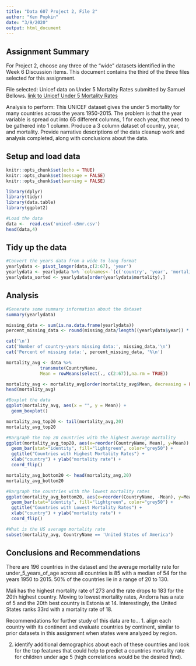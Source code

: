 ```yaml
---
title: "Data 607 Project 2, File 2"
author: "Ken Popkin"
date: "3/9/2020"
output: html_document
---
```

## Assignment Summary
For Project 2, choose any three of the “wide” datasets identified in the Week 6 Discussion items. This document contains the third of the three files selected for this assignment.

File selected: Unicef data on Under 5 Mortality Rates submitted by Samuel Bellows.  [link to Unicef Under 5 Mortality Rates](https://bbhosted.cuny.edu/courses/1/SPS01_DATA_607_02_1202_1/db/_36347024_1/unicef-u5mr.csv)

Analysis to perform: This UNICEF dataset gives the under 5 mortality for many countries across the years 1950-2015. The problem is that the year variable is spread out into 65 different columns, 1 for each year, that need to be gathered into 1 column. Produce a 3 column dataset of country, year, and mortality. Provide narrative descriptions of the data cleanup work and analysis completed, along with conclusions about the data.

## Setup and load data
```r
knitr::opts_chunk$set(echo = TRUE)
knitr::opts_chunk$set(message = FALSE)
knitr::opts_chunk$set(warning = FALSE)
```

```r
library(dplyr)
library(tidyr)
library(data.table)
library(ggplot2)
```

```r
#Load the data
data <-  read.csv('unicef-u5mr.csv')
head(data,4)
```

## Tidy up the data
```r
#Convert the years data from a wide to long format
yearlydata <- pivot_longer(data,c(2:67), 'year')
yearlydata <- yearlydata %>% `colnames<-`(c('country', 'year', 'mortality'))
yearlydata_sorted <- yearlydata[order(yearlydata$mortality),]
```

## Analysis

```r
#Generate some summary information about the dataset
summary(yearlydata)

missing_data <- sum(is.na.data.frame(yearlydata))
percent_missing_data <- round(missing_data/length((yearlydata$year)) * 100)

cat('\n')
cat('Number of country-years missing data:', missing_data,'\n')
cat('Percent of missing data:', percent_missing_data, '%\n')

```

```r
mortality_avg <- data %>%
             transmute(CountryName,
             Mean = rowMeans(select(., c(2:67)),na.rm = TRUE))

mortality_avg <- mortality_avg[order(mortality_avg$Mean, decreasing = FALSE),]
head(mortality_avg)
```

```r
#Boxplot the data
ggplot(mortality_avg, aes(x = "", y = Mean)) + 
  geom_boxplot()
```

```r
mortality_avg_top20 <- tail(mortality_avg,20)
mortality_avg_top20
```


```r
#Bargraph the top 20 countries with the highest average mortality
ggplot(mortality_avg_top20, aes(x=reorder(CountryName, Mean), y=Mean)) + 
  geom_bar(stat="identity", fill="lightgreen", color="grey50") +
  ggtitle("Countries with Highest Mortality Rates") +
  xlab("country") + ylab("mortality rate") + 
  coord_flip()
```

```r
mortality_avg_bottom20 <- head(mortality_avg,20)
mortality_avg_bottom20
```


```r
#Bargraph the countries with the lowest mortality rates
ggplot(mortality_avg_bottom20, aes(x=reorder(CountryName, -Mean), y=Mean)) + 
  geom_bar(stat="identity", fill="lightgreen", color="grey50") +
  ggtitle("Countries with Lowest Mortality Rates") +
  xlab("country") + ylab("mortality rate") + 
  coord_flip()
```

```r
#What is the US average mortality rate
subset(mortality_avg, CountryName == 'United States of America')
```

## Conclusions and Recommendations
There are 196 countries in the dataset and the average mortality rate for under_5_years_of_age across all countries is 85 with a median of 54 for the years 1950 to 2015.  50% of the countries lie in a range of 20 to 130.

Mali has the highest mortality rate of 273 and the rate drops to 183 for the 20th highest country.  Moving to lowest mortality rates, Andorra has a rate of 5 and the 20th best country is Estonia at 14.  Interestingly, the United States ranks 33rd with a mortality rate of 18. 

Recommendations for further study of this data are to...
1. align each country with its continent and evaluate countries by continent, similar to prior datasets in this assignment when states were analyzed by region.

2. identify additional demographics about each of these countries and look for the top features that could help to predict a countries mortality rate for children under age 5 (high correlations would be the desired find).